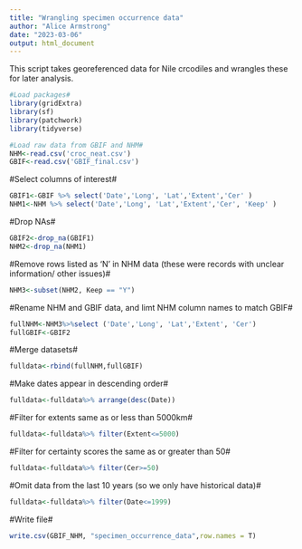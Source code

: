 ```yaml
---
title: "Wrangling specimen occurrence data"
author: "Alice Armstrong"
date: "2023-03-06"
output: html_document
---
```


This script takes georeferenced data for Nile crcodiles and wrangles these for later analysis.



```r
#Load packages# 
library(gridExtra)
library(sf)
library(patchwork)
library(tidyverse)
```



```r
#Load raw data from GBIF and NHM#
NHM<-read.csv('croc_neat.csv')
GBIF<-read.csv('GBIF_final.csv')

```


#Select columns of interest#
```r
GBIF1<-GBIF %>% select('Date','Long', 'Lat','Extent','Cer' )
NHM1<-NHM %>% select('Date','Long', 'Lat','Extent','Cer', 'Keep' )
```

#Drop NAs#
```r
GBIF2<-drop_na(GBIF1)
NHM2<-drop_na(NHM1)
```

#Remove rows listed as ‘N’ in NHM data (these were records with unclear information/ other issues)#
```r
NHM3<-subset(NHM2, Keep == "Y")
```

#Rename NHM and GBIF data, and limt NHM column names to match GBIF#
```r
fullNHM<-NHM3%>%select ('Date','Long', 'Lat','Extent', 'Cer')
fullGBIF<-GBIF2
```

#Merge datasets#
```r
fulldata<-rbind(fullNHM,fullGBIF)
```


#Make dates appear in descending order#
```r
fulldata<-fulldata%>% arrange(desc(Date))
```

#Filter for extents same as or less than 5000km#
```r
fulldata<-fulldata%>% filter(Extent<=5000)
```

#Filter for certainty scores the same as or greater than 50#
```r
fulldata<-fulldata%>% filter(Cer>=50)
```

#Omit data from the last 10 years (so we only have historical data)#
```r
fulldata<-fulldata%>% filter(Date<=1999)
```

#Write file#
```r
write.csv(GBIF_NHM, "specimen_occurrence_data",row.names = T)
```

